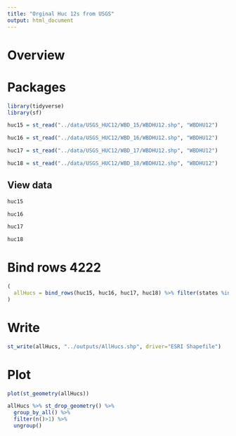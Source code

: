 ```yaml
---
title: "Orginal Huc 12s from USGS"
output: html_document
---
```




# Overview

# Packages
```r
library(tidyverse)
library(sf)
```


```r
huc15 = st_read("../data/USGS_HUC12/WBD_15/WBDHU12.shp", "WBDHU12")
```
```r
huc16 = st_read("../data/USGS_HUC12/WBD_16/WBDHU12.shp", "WBDHU12")
```

```r
huc17 = st_read("../data/USGS_HUC12/WBD_17/WBDHU12.shp", "WBDHU12")
```

```r
huc18 = st_read("../data/USGS_HUC12/WBD_18/WBDHU12.shp", "WBDHU12")
```

## View data

```r
huc15
```

```r
huc16
```

```r
huc17
```

```r
huc18
```


# Bind rows 4222
```r
(
  allHucs = bind_rows(huc15, huc16, huc17, huc18) %>% filter(states %in% c("CA", "CA, NV", "CA, OR"))
)
```

# Write 
```r
st_write(allHucs, "../outputs/AllHucs.shp", driver="ESRI Shapefile")
```

# Plot

```r
plot(st_geometry(allHucs))
```


```r
allHucs %>% st_drop_geometry() %>%
  group_by_all() %>%
  filter(n()>1) %>%
  ungroup()
```